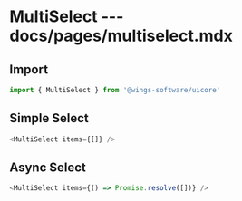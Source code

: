 # MultiSelect --- docs/pages/multiselect.mdx


## Import

```js
import { MultiSelect } from '@wings-software/uicore'
```

## Simple Select

<SimpleSelect />

```js
<MultiSelect items={[]} />
```

## Async Select

<AsyncSelect />

```js
<MultiSelect items={() => Promise.resolve([])} />
```
